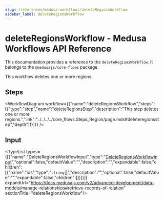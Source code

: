 ```yaml
---
slug: /references/medusa-workflows/deleteRegionsWorkflow
sidebar_label: deleteRegionsWorkflow
---
```



# deleteRegionsWorkflow - Medusa Workflows API Reference

This documentation provides a reference to the `deleteRegionsWorkflow`. It belongs to the `@medusajs/core-flows` package.

This workflow deletes one or more regions.

## Steps

<WorkflowDiagram workflow={{"name":"deleteRegionsWorkflow","steps":[{"type":"step","name":"deleteRegionsStep","description":"This step deletes one or more regions.","link":"../../../../core_flows.Steps_Region/page.mdx#deleteregionsstep","depth":1}]}} />

## Input

<TypeList types={[{"name":"DeleteRegionsWorkflowInput","type":"[DeleteRegionsWorkflowInput](../../../../types/core_flows.DeleteRegionsWorkflowInput/page.mdx)","optional":false,"defaultValue":"","description":"","expandable":false,"children":[{"name":"ids","type":"`string`[]","description":"","optional":false,"defaultValue":"","expandable":false,"children":[]}]}]} expandUrl="https://docs.medusajs.com/v2/advanced-development/data-models/manage-relationships#retrieve-records-of-relation" sectionTitle="deleteRegionsWorkflow"/>
